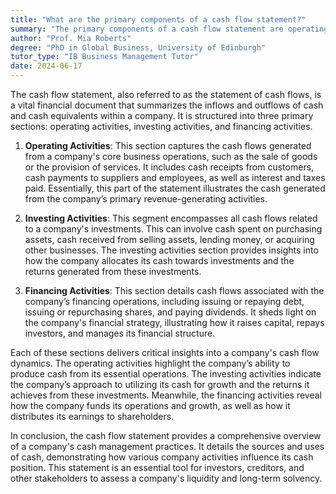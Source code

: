 ```yaml
---
title: "What are the primary components of a cash flow statement?"
summary: "The primary components of a cash flow statement are operating activities, investing activities, and financing activities."
author: "Prof. Mia Roberts"
degree: "PhD in Global Business, University of Edinburgh"
tutor_type: "IB Business Management Tutor"
date: 2024-06-17
---
```


The cash flow statement, also referred to as the statement of cash flows, is a vital financial document that summarizes the inflows and outflows of cash and cash equivalents within a company. It is structured into three primary sections: operating activities, investing activities, and financing activities.

1. **Operating Activities**: This section captures the cash flows generated from a company's core business operations, such as the sale of goods or the provision of services. It includes cash receipts from customers, cash payments to suppliers and employees, as well as interest and taxes paid. Essentially, this part of the statement illustrates the cash generated from the company’s primary revenue-generating activities.

2. **Investing Activities**: This segment encompasses all cash flows related to a company's investments. This can involve cash spent on purchasing assets, cash received from selling assets, lending money, or acquiring other businesses. The investing activities section provides insights into how the company allocates its cash towards investments and the returns generated from these investments.

3. **Financing Activities**: This section details cash flows associated with the company’s financing operations, including issuing or repaying debt, issuing or repurchasing shares, and paying dividends. It sheds light on the company's financial strategy, illustrating how it raises capital, repays investors, and manages its financial structure.

Each of these sections delivers critical insights into a company's cash flow dynamics. The operating activities highlight the company’s ability to produce cash from its essential operations. The investing activities indicate the company’s approach to utilizing its cash for growth and the returns it achieves from these investments. Meanwhile, the financing activities reveal how the company funds its operations and growth, as well as how it distributes its earnings to shareholders.

In conclusion, the cash flow statement provides a comprehensive overview of a company's cash management practices. It details the sources and uses of cash, demonstrating how various company activities influence its cash position. This statement is an essential tool for investors, creditors, and other stakeholders to assess a company's liquidity and long-term solvency.
    